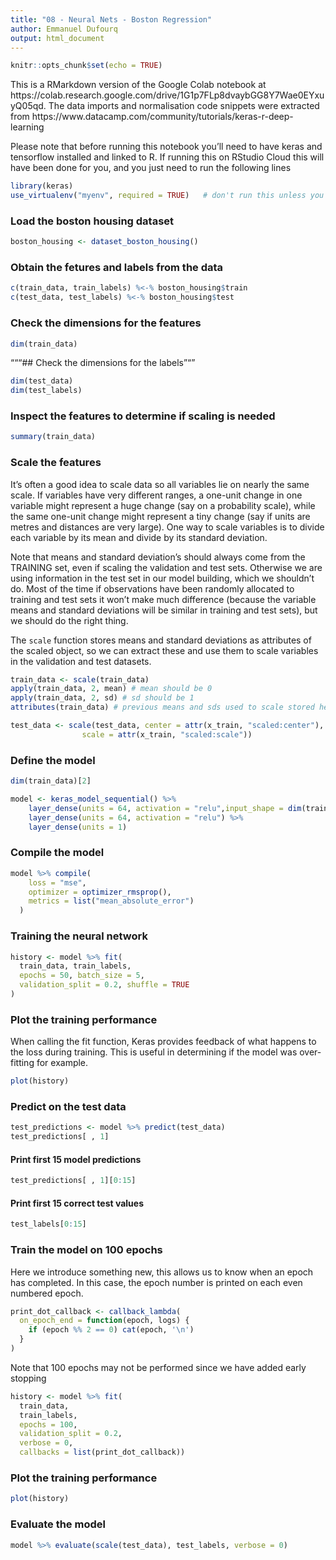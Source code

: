 ```yaml
---
title: "08 - Neural Nets - Boston Regression"
author: Emmanuel Dufourq 
output: html_document
---
```


```r
knitr::opts_chunk$set(echo = TRUE)
```

This is a RMarkdown version of the Google Colab notebook at https://colab.research.google.com/drive/1G1p7FLp8dvaybGG8Y7Wae0EYxuyQ05qd. The data imports and normalisation code snippets were extracted from https://www.datacamp.com/community/tutorials/keras-r-deep-learning

Please note that before running this notebook you'll need to have keras and tensorflow installed and linked to R. If running this on RStudio Cloud this will have been done for you, and you just need to run the following lines

```r
library(keras)
use_virtualenv("myenv", required = TRUE)   # don't run this unless you installed keras in a virtualenv
```

### Load the boston housing dataset

```r
boston_housing <- dataset_boston_housing()
```

### Obtain the fetures and labels from the data

```r
c(train_data, train_labels) %<-% boston_housing$train
c(test_data, test_labels) %<-% boston_housing$test
```

### Check the dimensions for the features

```r
dim(train_data)
```

"""## Check the dimensions for the labels"""

```r
dim(test_data)
dim(test_labels)
```

### Inspect the features to determine if scaling is needed

```r
summary(train_data)
```

### Scale the features

It's often a good idea to scale data so all variables lie on nearly the same scale. If variables have very different ranges, a one-unit change in one variable might represent a huge change (say on a probability scale), while the same one-unit change might represent a tiny change (say if units are metres and distances are very large). One way to scale variables is to divide each variable by its mean and divide by its standard deviation. 

Note that means and standard deviation's should always come from the TRAINING set, even if scaling the validation and test sets. Otherwise we are using information in the test set in our model building, which we shouldn't do. Most of the time if observations have been randomly allocated to training and test sets it won't make much difference (because the variable means and standard deviations will be similar in training and test sets), but we should do the right thing.

The `scale` function stores means and standard deviations as attributes of the scaled object, so we can extract these and use them to scale variables in the validation and test datasets.

```r
train_data <- scale(train_data)
apply(train_data, 2, mean) # mean should be 0
apply(train_data, 2, sd) # sd should be 1
attributes(train_data) # previous means and sds used to scale stored here
```

```r

test_data <- scale(test_data, center = attr(x_train, "scaled:center"), 
                scale = attr(x_train, "scaled:scale"))
```

### Define the model

```r
dim(train_data)[2]
```

```r
model <- keras_model_sequential() %>%
    layer_dense(units = 64, activation = "relu",input_shape = dim(train_data)[2]) %>%
    layer_dense(units = 64, activation = "relu") %>%
    layer_dense(units = 1)
```

### Compile the model

```r
model %>% compile(
    loss = "mse",
    optimizer = optimizer_rmsprop(),
    metrics = list("mean_absolute_error")
  )
```

### Training the neural network

```r
history <- model %>% fit(
  train_data, train_labels, 
  epochs = 50, batch_size = 5, 
  validation_split = 0.2, shuffle = TRUE
)
```

### Plot the training performance

When calling the fit function, Keras provides feedback of what happens to the loss during training. This is useful in determining if the model was over-fitting for example.

```r
plot(history)
```

### Predict on the test data

```r
test_predictions <- model %>% predict(test_data)
test_predictions[ , 1]
```

#### Print first 15 model predictions

```r
test_predictions[ , 1][0:15]
```

#### Print first 15 correct test values

```r
test_labels[0:15]
```

### Train the model on 100 epochs

Here we introduce something new, this allows us to know when an epoch has completed. In this case, the epoch number is printed on each even numbered epoch.

```r
print_dot_callback <- callback_lambda(
  on_epoch_end = function(epoch, logs) {
    if (epoch %% 2 == 0) cat(epoch, '\n')
  }
)
```

Note that 100 epochs may not be performed since we have added early stopping

```r
history <- model %>% fit(
  train_data,
  train_labels,
  epochs = 100,
  validation_split = 0.2,
  verbose = 0,
  callbacks = list(print_dot_callback))
```

### Plot the training performance

```r
plot(history)
```

### Evaluate the model

```r
model %>% evaluate(scale(test_data), test_labels, verbose = 0)
```
